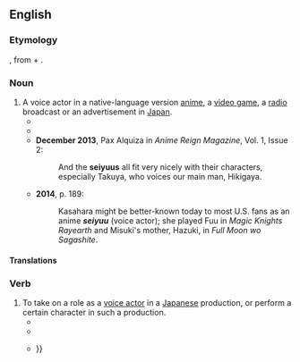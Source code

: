 ==English==
{{wikipedia}}

===Etymology===
{{bor|en|ja|声優|tr=seiyū}}, from {{der|en|ltc|聲||sound, voice|tr=ʃjeng}} + {{m|ltc|優||tr=ʔjuw|actor}}.

===Noun===
{{en-noun|seiyuu|s}}

# A voice actor in a native-language version [[anime]], a [[video game]], a [[radio]] broadcast or an advertisement in [[Japan]].
#* {{quote-newsgroup|date=11/8/98|author=jjiz...@forest.drew.edu|title='''seiyuus''' in other media?|newsgroup-rec.arts.anime.misc|url=https://groups.google.com/forum/#!search/"seiyuus"/rec.arts.anime.misc/knz0XOnAYa0/GFPgV_9yJRgJ|passage=i was just wondering if any '''seiyuus''' did/do any other voice acting for things besides anime, like video games and other such media.}}
#* {{quote-newsgroup|date=3/23/01|author=Marcus Mas|title=[OT] English speaking '''seiyuu'''?|newsgroup=alt.fan.sailor-moon|passage=I was thinking, have there ever been any '''seiyuu''' that are native English speakers but have learned Japanese and won a role as an anime character?}}
#* '''December 2013''', Pax Alquiza in ''Anime Reign Magazine'', Vol. 1, Issue 2:
#*: And the '''seiyuus''' all fit very nicely with their characters, especially Takuya, who voices our main man, Hikigaya.
#* '''2014''', p. 189:
#*: Kasahara might be better-known today to most U.S. fans as an anime '''''seiyuu''''' (voice actor); she played Fuu in ''Magic Knights Rayearth'' and Misuki's mother, Hazuki, in ''Full Moon wo Sagashite''.

====Translations====
{{trans-see|voice actor}}

===Verb===
{{en-verb}}

# To take on a role as a [[voice actor]] in a [[Japanese]] production, or perform a certain character in such a production.
#* {{quote-newsgroup|date=6/9/96|author=kristyn lier|title=Megumi Ogata Roles|newsgroup=alt.fan.sailor-moon|passage=me, i just want to know all anime that ogata has '''seiyuued''' in and who she was the voice actress for.}}
#* {{quote-newsgroup|date=7/22/01|author=sumire|title=Re: Seiyuu as Live Actors.|newsgroup=rec.arts.anime.misc|passage=Tomokazu Seki also appears in his theater company "Hero-Hero-Q"'s stage plays when he's not '''seiyuu-ing'''.}}
#* {{quote-newsgroup|date=5/4/04|author=Neo-Era|title=Yumiko Shaku Zaku|newsgroup=rec.arts.anime.misc|passage=See below, in which she cosplays as Char Aznable and the character she '''seiyuu'd''' {{...}}}}